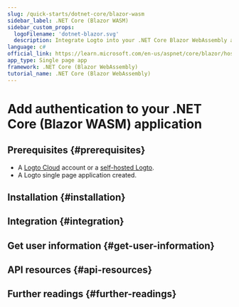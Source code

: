 ```yaml
---
slug: /quick-starts/dotnet-core/blazor-wasm
sidebar_label: .NET Core (Blazor WASM)
sidebar_custom_props:
  logoFilename: 'dotnet-blazor.svg'
  description: Integrate Logto into your .NET Core Blazor WebAssembly app.
language: c#
official_link: https://learn.microsoft.com/en-us/aspnet/core/blazor/hosting-models#blazor-webassembly
app_type: Single page app
framework: .NET Core (Blazor WebAssembly)
tutorial_name: .NET Core (Blazor WebAssembly)
---
```




# Add authentication to your .NET Core (Blazor WASM) application

<GuideTip />

## Prerequisites \{#prerequisites}

- A [Logto Cloud](https://cloud.logto.io) account or a [self-hosted Logto](/introduction/set-up-logto-oss).
- A Logto single page application created.

## Installation \{#installation}

<Installation />

## Integration \{#integration}

<Integration />

## Get user information \{#get-user-information}

<FetchUserInformation />

## API resources \{#api-resources}

<ApiResources />

## Further readings \{#further-readings}

<FurtherReadings />
